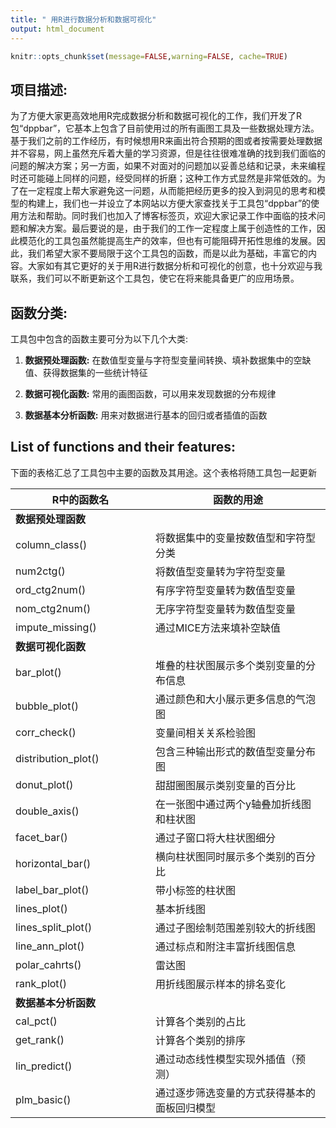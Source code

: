 ```yaml
---
title: " 用R进行数据分析和数据可视化"
output: html_document
---
```


```r
knitr::opts_chunk$set(message=FALSE,warning=FALSE, cache=TRUE)
```




## 项目描述:

为了方便大家更高效地用R完成数据分析和数据可视化的工作，我们开发了R包“dppbar”，它基本上包含了目前使用过的所有画图工具及一些数据处理方法。基于我们之前的工作经历，有时候想用R来画出符合预期的图或者按需要处理数据并不容易，网上虽然充斥着大量的学习资源，但是往往很难准确的找到我们面临的问题的解决方案；另一方面，如果不对面对的问题加以妥善总结和记录，未来编程时还可能碰上同样的问题，经受同样的折磨；这种工作方式显然是非常低效的。为了在一定程度上帮大家避免这一问题，从而能把经历更多的投入到洞见的思考和模型的构建上，我们也一并设立了本网站以方便大家查找关于工具包“dppbar”的使用方法和帮助。同时我们也加入了博客标签页，欢迎大家记录工作中面临的技术问题和解决方案。最后要说的是，由于我们的工作一定程度上属于创造性的工作，因此模范化的工具包虽然能提高生产的效率，但也有可能阻碍开拓性思维的发展。因此，我们希望大家不要局限于这个工具包的函数，而是以此为基础，丰富它的内容。大家如有其它更好的关于用R进行数据分析和可视化的创意，也十分欢迎与我联系，我们可以不断更新这个工具包，使它在将来能具备更广的应用场景。

## 函数分类:

工具包中包含的函数主要可分为以下几个大类:

1. **数据预处理函数:** 在数值型变量与字符型变量间转换、填补数据集中的空缺值、获得数据集的一些统计特征

2. **数据可视化函数:** 常用的画图函数，可以用来发现数据的分布规律

3. **数据基本分析函数:** 用来对数据进行基本的回归或者插值的函数

## List of functions and their features:

下面的表格汇总了工具包中主要的函数及其用途。这个表格将随工具包一起更新

R中的函数名                    | 函数的用途
-------------------------------|--------------------------------------
**数据预处理函数**             |
column_class()                 | 将数据集中的变量按数值型和字符型分类
num2ctg()                      | 将数值型变量转为字符型变量
ord_ctg2num()                  | 有序字符型变量转为数值型变量
nom_ctg2num()                  | 无序字符型变量转为数值型变量
impute_missing()               | 通过MICE方法来填补空缺值
**数据可视化函数**             | 
bar_plot()                     | 堆叠的柱状图展示多个类别变量的分布信息
bubble_plot()                  | 通过颜色和大小展示更多信息的气泡图
corr_check()                   | 变量间相关关系检验图
distribution_plot()            | 包含三种输出形式的数值型变量分布图
donut_plot()                   | 甜甜圈图展示类别变量的百分比
double_axis()                  | 在一张图中通过两个y轴叠加折线图和柱状图
facet_bar()                    | 通过子窗口将大柱状图细分
horizontal_bar()               | 横向柱状图同时展示多个类别的百分比
label_bar_plot()               | 带小标签的柱状图
lines_plot()                   | 基本折线图
lines_split_plot()             | 通过子图绘制范围差别较大的折线图
line_ann_plot()                | 通过标点和附注丰富折线图信息
polar_cahrts()                 | 雷达图
rank_plot()                    | 用折线图展示样本的排名变化
**数据基本分析函数**           | 
cal_pct()                      | 计算各个类别的占比
get_rank()                     | 计算各个类别的排序
lin_predict()                  | 通过动态线性模型实现外插值（预测）
plm_basic()                    | 通过逐步筛选变量的方式获得基本的面板回归模型


